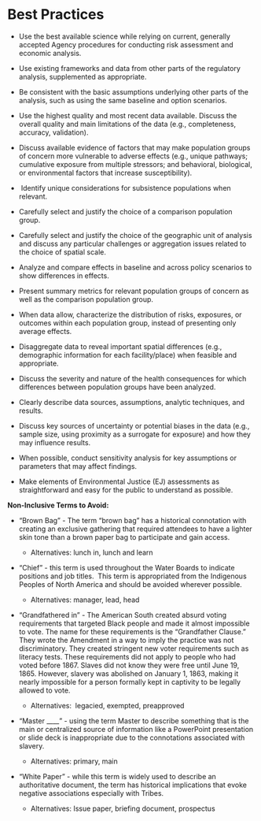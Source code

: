 # Best Practices

-   Use the best available science while relying on current, generally accepted Agency procedures for conducting risk assessment and economic analysis.  

-   Use existing frameworks and data from other parts of the regulatory analysis, supplemented as appropriate.  

-   Be consistent with the basic assumptions underlying other parts of the analysis, such as using the same baseline and option scenarios.

-   Use the highest quality and most recent data available. Discuss the overall quality and main limitations of the data (e.g., completeness, accuracy, validation). 

-   Discuss available evidence of factors that may make population groups of concern more vulnerable to adverse effects (e.g., unique pathways; cumulative exposure from multiple stressors; and behavioral, biological, or environmental factors that increase susceptibility). 

-    Identify unique considerations for subsistence populations when relevant. 

-   Carefully select and justify the choice of a comparison population group.  

-   Carefully select and justify the choice of the geographic unit of analysis and discuss any particular challenges or aggregation issues related to the choice of spatial scale.

-   Analyze and compare effects in baseline and across policy scenarios to show differences in effects.

-   Present summary metrics for relevant population groups of concern as well as the comparison population group. 

-   When data allow, characterize the distribution of risks, exposures, or outcomes within each population group, instead of presenting only average effects. 

-   Disaggregate data to reveal important spatial differences (e.g., demographic information for each facility/place) when feasible and appropriate.

-   Discuss the severity and nature of the health consequences for which differences between population groups have been analyzed. 

-   Clearly describe data sources, assumptions, analytic techniques, and results. 

-   Discuss key sources of uncertainty or potential biases in the data (e.g., sample size, using proximity as a surrogate for exposure) and how they may influence results.

-   When possible, conduct sensitivity analysis for key assumptions or parameters that may affect findings. 

-   Make elements of Environmental Justice (EJ) assessments as straightforward and easy for the public to understand as possible. 

**Non-Inclusive Terms to Avoid:**

-   “Brown Bag” - The term “brown bag” has a historical connotation with creating an exclusive gathering that required attendees to have a lighter skin tone than a brown paper bag to participate and gain access.

    -   Alternatives: lunch in, lunch and learn

-   “Chief” - this term is used throughout the Water Boards to indicate positions and job titles.  This term is appropriated from the Indigenous Peoples of North America and should be avoided wherever possible.

    -   Alternatives: manager, lead, head

-   “Grandfathered in” - The American South created absurd voting requirements that targeted Black people and made it almost impossible to vote. The name for these requirements is the "Grandfather Clause." They wrote the Amendment in a way to imply the practice was not discriminatory. They created stringent new voter requirements such as literacy tests. These requirements did not apply to people who had voted before 1867. Slaves did not know they were free until June 19, 1865. However, slavery was abolished on January 1, 1863, making it nearly impossible for a person formally kept in captivity to be legally allowed to vote.

    -   Alternatives:  legacied, exempted, preapproved

-   “Master \_\_\_\_” - using the term Master to describe something that is the main or centralized source of information like a PowerPoint presentation or slide deck is inappropriate due to the connotations associated with slavery.

    -   Alternatives: primary, main

-   “White Paper” - while this term is widely used to describe an authoritative document, the term has historical implications that evoke negative associations especially with Tribes. 

    -   Alternatives: Issue paper, briefing document, prospectus
